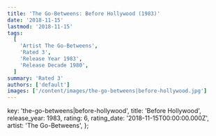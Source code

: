 ```yaml
---
title: 'The Go-Betweens: Before Hollywood (1983)'
date: '2018-11-15'
lastmod: '2018-11-15'
tags:
  [
    'Artist The Go-Betweens',
    'Rated 3',
    'Release Year 1983',
    'Release Decade 1980',
  ]
summary: 'Rated 3'
authors: ['default']
images: ['/content/images/the-go-betweens|before-hollywood.jpg']
---
```


  key: 'the-go-betweens|before-hollywood',
  title: 'Before Hollywood',
  release_year: 1983,
  rating: 6,
  rating_date: '2018-11-15T00:00:00.000Z',
  artist: 'The Go-Betweens',
};

<MusicRating data={data} />
